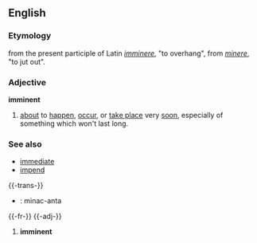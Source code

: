 ==English==
===Etymology===
from the present participle of Latin ''[[imminere]]'', "to overhang", from ''[[minere]]'', "to jut out".
===Adjective===
'''imminent'''
#[[about]] to [[happen]], [[occur]], or [[take place]] very [[soon]], especially of something which won't last long.
===See also===
*[[immediate]]
*[[impend]]

{{-trans-}}

* {{io}} : minac-anta


{{-fr-}}
{{-adj-}}
# '''imminent'''